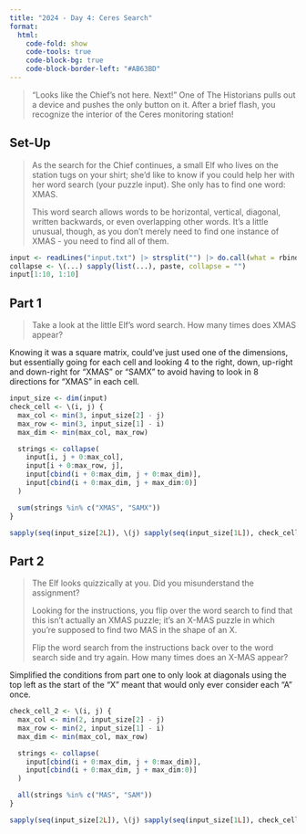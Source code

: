 ```yaml
---
title: "2024 - Day 4: Ceres Search"
format:
  html:
    code-fold: show
    code-tools: true
    code-block-bg: true
    code-block-border-left: "#AB63BD"
---
```


> "Looks like the Chief's not here. Next!" One of The Historians pulls out a device and pushes the only button on it. After a brief flash, you recognize the interior of the Ceres monitoring station!

## Set-Up

> As the search for the Chief continues, a small Elf who lives on the station tugs on your shirt; she'd like to know if you could help her with her word search (your puzzle input). She only has to find one word: XMAS.
> 
> This word search allows words to be horizontal, vertical, diagonal, written backwards, or even overlapping other words. It's a little unusual, though, as you don't merely need to find one instance of XMAS - you need to find all of them.

```r
input <- readLines("input.txt") |> strsplit("") |> do.call(what = rbind)
collapse <- \(...) sapply(list(...), paste, collapse = "")
input[1:10, 1:10]
```

## Part 1

> Take a look at the little Elf's word search. How many times does XMAS appear?

Knowing it was a square matrix, could've just used one of the dimensions, but essentially going for each cell and looking 4 to the right, down, up-right and down-right for "XMAS" or "SAMX" to avoid having to look in 8 directions for "XMAS" in each cell.

```r
input_size <- dim(input)
check_cell <- \(i, j) {
  max_col <- min(3, input_size[2] - j)
  max_row <- min(3, input_size[1] - i)
  max_dim <- min(max_col, max_row)

  strings <- collapse(
    input[i, j + 0:max_col],
    input[i + 0:max_row, j],
    input[cbind(i + 0:max_dim, j + 0:max_dim)],
    input[cbind(i + 0:max_dim, j + max_dim:0)]
  )

  sum(strings %in% c("XMAS", "SAMX"))
}

sapply(seq(input_size[2L]), \(j) sapply(seq(input_size[1L]), check_cell, j = j)) |> sum()
```

## Part 2

> The Elf looks quizzically at you. Did you misunderstand the assignment?
>
> Looking for the instructions, you flip over the word search to find that this isn't actually an XMAS puzzle; it's an X-MAS puzzle in which you're supposed to find two MAS in the shape of an X.
>
> Flip the word search from the instructions back over to the word search side and try again. How many times does an X-MAS appear?

Simplified the conditions from part one to only look at diagonals using the top left as the start of the "X" meant that would only ever consider each "A" once.

```r
check_cell_2 <- \(i, j) {
  max_col <- min(2, input_size[2] - j)
  max_row <- min(2, input_size[1] - i)
  max_dim <- min(max_col, max_row)

  strings <- collapse(
    input[cbind(i + 0:max_dim, j + 0:max_dim)],
    input[cbind(i + 0:max_dim, j + max_dim:0)]
  )

  all(strings %in% c("MAS", "SAM"))
}

sapply(seq(input_size[2L]), \(j) sapply(seq(input_size[1L]), check_cell_2, j = j)) |> sum()
```
